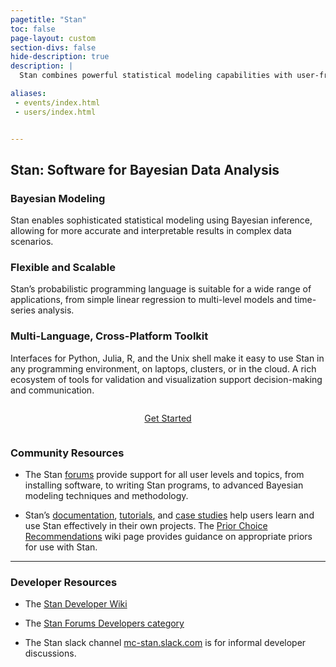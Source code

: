 ```yaml
---
pagetitle: "Stan"
toc: false
page-layout: custom
section-divs: false
hide-description: true
description: |
  Stan combines powerful statistical modeling capabilities with user-friendly interfaces, an active community, and a commitment to open-source development.

aliases:
 - events/index.html
 - users/index.html


---
```



::: {.hero-banner}
:::: {.content-block}

# Stan: Software for Bayesian Data&nbsp;Analysis

::::: {.hero-text}

### Bayesian Modeling

Stan enables sophisticated statistical modeling using Bayesian inference, allowing for more accurate and interpretable results in complex data scenarios.

### Flexible and Scalable

Stan's probabilistic programming language is suitable for a wide range of applications, from simple linear regression to multi-level models and time-series analysis.

### Multi-Language, Cross-Platform Toolkit

Interfaces for Python, Julia, R, and the Unix shell make it easy to use Stan in any programming environment,
on  laptops, clusters, or in the cloud.  A rich ecosystem of tools for validation and visualization support
decision-making and communication.


:::::
::::: {.hero-buttons style="position: relative; display: flex; justify-content: center;"}
[Get Started](install/){.btn-action-primary .btn-action .btn .btn-success .btn-lg role="button"}
:::::
::::
:::



::: {.content-block}

### Community Resources
* The Stan [forums](https://discourse.mc-stan.org) provide support for all user levels and topics, from installing software, to writing Stan programs, to advanced Bayesian modeling techniques and methodology.

* Stan's [documentation](https://mc-stan.org/docs), [tutorials](learn-stan/tutorials.qmd), and [case studies](learn-stan/case-studies.qmd) help users learn and use Stan effectively in their own projects.
The [Prior Choice Recommendations](https://github.com/stan-dev/stan/wiki/Prior-Choice-Recommendations) wiki page provides guidance on appropriate priors for use with Stan.

---

### Developer Resources
* The [Stan Developer Wiki](https://github.com/stan-dev/stan/wiki)

* The [Stan Forums Developers category](https://discourse.mc-stan.org/c/stan-dev/10)

* The Stan slack channel [mc-stan.slack.com](https://join.slack.com/t/mc-stan/shared_invite/zt-1le4ebi4m-UMtiOkJb4gcS16qz2wIYCw)
is for informal developer discussions.

:::

